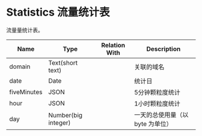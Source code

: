 # Statistics 流量统计表

流量量统计表。

| Name        | Type                | Relation With | Description         |
|-------------|---------------------|---------------|---------------------|
| domain      | Text(short text)    |               | 关联的域名               |
| date        | Date                |               | 统计日                 |
| fiveMinutes | JSON                |               | 5分钟颗粒度统计            |
| hour        | JSON                |               | 1小时颗粒度统计            |
| day         | Number(big integer) |               | 一天的总使用量（以 byte 为单位） |


